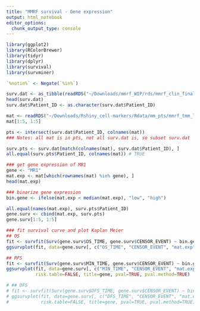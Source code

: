 ```yaml
---
title: "MMRF survival - Gene expression"
output: html_notebook
editor_options: 
  chunk_output_type: console
---
```


```r
library(ggplot2)
library(RColorBrewer)
library(tidyr)
library(dplyr)
library(survival)
library(survminer)

`%notin%` <- Negate(`%in%`)
```

```r
surv.dat <- as_tibble(readRDS("~/Downloads/mmrf_WIP/rds/mmrf_clin_final_relapse_censor.rds"))
head(surv.dat)
surv.dat$Patient_ID <- as.character(surv.dat$Patient_ID)

mat <- readRDS("~/Downloads/Rshiny_cell-markers/Rdata/mm_pts/mmrf_tmm_log2.rds")
mat[1:5, 1:5]

pts <- intersect(surv.dat$Patient_ID, colnames(mat))
### Notes: all mat is in pts, not all surv.dat is, so subset surv.dat

surv.pts <- surv.dat[match(colnames(mat), surv.dat$Patient_ID), ]
all.equal(surv.pts$Patient_ID, colnames(mat)) # TRUE

### get gene expression of MR1
gene <- "MR1"
mat.exp <- mat[which(rownames(mat) %in% gene), ]
head(mat.exp)

### binarize gene expression
bin.gene <- ifelse(mat.exp < median(mat.exp), "low", "high")

all.equal(names(mat.exp), surv.pts$Patient_ID)
gene.surv <- cbind(mat.exp, surv.pts)
gene.surv[1:5, 1:5]

### fit survival curve and plot Kaplan Meier
## OS
fit <- survfit(Surv(gene.surv$OS_TIME, gene.surv$CENSOR_EVENT) ~ bin.gene)
ggsurvplot(fit, data=gene.surv[, c("OS_TIME", "CENSOR_EVENT", "mat.exp")], risk.table=FALSE, title=gene, pval=TRUE, pval.method=TRUE)

## RFS
fit <- survfit(Surv(gene.surv$MIN_TIME, gene.surv$CENSOR_EVENT) ~ bin.gene)
ggsurvplot(fit, data=gene.surv[, c("MIN_TIME", "CENSOR_EVENT", "mat.exp")], 
           risk.table=FALSE, title=gene, pval=TRUE, pval.method=TRUE)

# ## DFS
# fit <- survfit(Surv(gene.surv$DFS_TIME, gene.surv$CENSOR_EVENT) ~ bin.gene)
# ggsurvplot(fit, data=gene.surv[, c("DFS_TIME", "CENSOR_EVENT", "mat.exp")], 
#            risk.table=FALSE, title=gene, pval=TRUE, pval.method=TRUE)

```